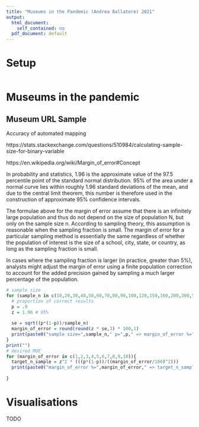 ```yaml
---
title: "Museums in the Pandemic (Andrea Ballatore) 2021"
output:
  html_document:
    self_contained: no
  pdf_document: default
---
```


# Setup

```r

```


# Museums in the pandemic

## Museum URL Sample

Accuracy of automated mapping

https://stats.stackexchange.com/questions/510984/calculating-sample-size-for-binary-variable

https://en.wikipedia.org/wiki/Margin_of_error#Concept

In probability and statistics, 1.96 is the approximate value of the 97.5 percentile point of the standard normal distribution. 95% of the area under a normal curve lies within roughly 1.96 standard deviations of the mean, and due to the central limit theorem, this number is therefore used in the construction of approximate 95% confidence intervals.

The formulae above for the margin of error assume that there is an infinitely large population and thus do not depend on the size of population N, but only on the sample size n. According to sampling theory, this assumption is reasonable when the sampling fraction is small. The margin of error for a particular sampling method is essentially the same regardless of whether the population of interest is the size of a school, city, state, or country, as long as the sampling fraction is small.

In cases where the sampling fraction is larger (in practice, greater than 5%), analysts might adjust the margin of error using a finite population correction to account for the added precision gained by sampling a much larger percentage of the population.


```r
# sample size
for (sample_n in c(10,20,30,40,50,60,70,80,90,100,120,150,160,200,300,500)){
  # proportion of correct results
  p = .9
  z = 1.96 # 95%
  
  se = sqrt((p*(1-p))/sample_n)
  margin_of_error = round(round(z * se,3) * 100,1)
  print(paste0("sample size=",sample_n," p=",p," => margin_of_error %=",margin_of_error))
}
print("")
# desired MOE
for (margin_of_error in c(1,2,3,4,5,6,7,8,9,10)){
  target_n_sample = z^2 * (((p*(1-p))/((margin_of_error/100)^2)))
  print(paste0("margin_of_error %=",margin_of_error," => target_n_sample=",round(target_n_sample)))
    
}
```

# Visualisations

TODO

```r

```

